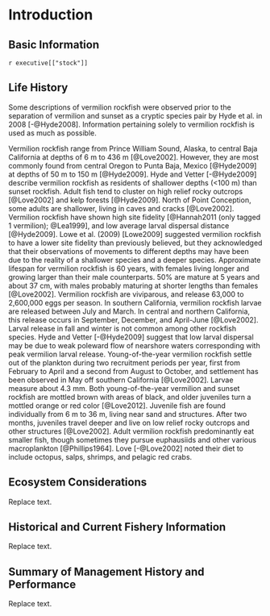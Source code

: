 # Introduction
## Basic Information
`r executive[["stock"]]`

## Life History
Some descriptions of vermilion rockfish were observed prior to the separation of vermilion and sunset as a cryptic species pair by Hyde et al. in 2008 [-@Hyde2008]. Information pertaining solely to vermilion rockfish is used as much as possible. 

Vermilion rockfish range from Prince William Sound, Alaska, to central Baja California at depths of 6 m to 436 m [@Love2002]. However, they are most commonly found from central Oregon to Punta Baja, Mexico [@Hyde2009] at depths of 50 m to 150 m [@Hyde2009].  Hyde and Vetter [-@Hyde2009] describe vermilion rockfish as residents of shallower depths (<100 m) than sunset rockfish. Adult fish tend to cluster on high relief rocky outcrops [@Love2002] and kelp forests [@Hyde2009]. North of Point Conception, some adults are shallower, living in caves and cracks [@Love2002]. Vermilion rockfish have shown high site fidelity [@Hannah2011 (only tagged 1 vermilion); @Lea1999], and low average larval dispersal distance [@Hyde2009]. Lowe et al. (2009) [Lowe2009] suggested vermilion rockfish to have a lower site fidelity than previously believed, but they acknowledged that their observations of movements to different depths may have been due to the reality of a shallower species and a deeper species. 
Approximate lifespan for vermilion rockfish is 60 years, with females living longer and growing larger than their male counterparts. 50% are mature at 5 years and about 37 cm, with males probably maturing at shorter lengths than females [@Love2002].
Vermilion rockfish are viviparous, and release 63,000 to 2,600,000 eggs per season. In southern California, vermilion rockfish larvae are released between July and March. In central and northern California, this release occurs in September, December, and April-June [@Love2002].  Larval release in fall and winter is not common among other rockfish species. Hyde and Vetter [-@Hyde2009] suggest that low larval dispersal may be due to weak poleward flow of nearshore waters corresponding with peak vermilion larval release. 
Young-of-the-year vermilion rockfish settle out of the plankton during two recruitment periods per year, first from February to April and a second from August to October, and settlement has been observed in May off southern California [@Love2002]. Larvae measure about 4.3 mm. Both young-of-the-year vermilion and sunset rockfish are mottled brown with areas of black, and older juveniles turn a mottled orange or red color [@Love2012]. 
Juvenile fish are found individually from 6 m to 36 m, living near sand and structures. After two months, juveniles travel deeper and live on low relief rocky outcrops and other structures [@Love2002].
Adult vermilion rockfish predominantly eat smaller fish, though sometimes they pursue euphausiids and other various macroplankton [@Phillips1964]. Love [-@Love2002] noted their diet to include octopus, salps, shrimps, and pelagic red crabs. 

## Ecosystem Considerations
Replace text.

## Historical and Current Fishery Information
Replace text.

## Summary of Management History and Performance
Replace text.

